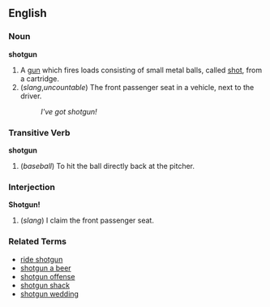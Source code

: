 ==English==

===Noun===
'''shotgun'''

# A [[gun]] which fires loads consisting of small metal balls, called [[shot]], from a cartridge.
# (''slang'',''uncountable'') The front passenger seat in a vehicle, next to the driver.
#: ''I've got shotgun!''

===Transitive Verb===
'''shotgun'''

# (''baseball'') To hit the ball directly back at the pitcher.

===Interjection===
'''Shotgun!'''

# (''slang'') I claim the front passenger seat.

===Related Terms===
*[[ride shotgun]]
*[[shotgun a beer]]
*[[shotgun offense]]
*[[shotgun shack]]
*[[shotgun wedding]]